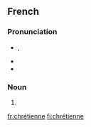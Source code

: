 ==French==

===Pronunciation===
* {{IPA|/kʁetjɛn/|lang=fr}}, {{X-SAMPA|/kRetjEn/|lang=fr}}
* {{rhymes|ɛn|lang=fr}}
* {{homophones|chrétienne|lang=fr}}

===Noun===
{{fr-noun|f|othergender=chrétien}}

# {{feminine of|[[chrétien]]|lang=fr}}

[[fr:chrétienne]]
[[fi:chrétienne]]